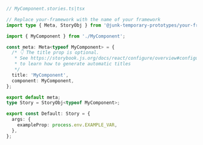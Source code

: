 ```ts
// MyComponent.stories.ts|tsx

// Replace your-framework with the name of your framework
import type { Meta, StoryObj } from '@junk-temporary-prototypes/your-framework';

import { MyComponent } from './MyComponent';

const meta: Meta<typeof MyComponent> = {
  /* 👇 The title prop is optional.
   * See https://storybook.js.org/docs/react/configure/overview#configure-story-loading
   * to learn how to generate automatic titles
   */
  title: 'MyComponent',
  component: MyComponent,
};

export default meta;
type Story = StoryObj<typeof MyComponent>;

export const Default: Story = {
  args: {
    exampleProp: process.env.EXAMPLE_VAR,
  },
};
```
